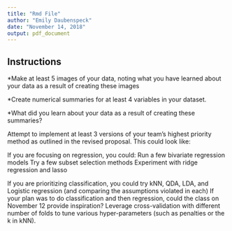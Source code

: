 ```yaml
---
title: "Rmd File"
author: "Emily Daubenspeck"
date: "November 14, 2018"
output: pdf_document
---
```


## Instructions

*Make at least 5 images of your data, noting what you have learned about your data as a result of creating these images

*Create numerical summaries for at least 4 variables in your dataset. 

*What did you learn about your data as a result of creating these summaries?

Attempt to implement at least 3 versions of your team's highest priority method as outlined in the revised proposal. This could look like:

If you are focusing on regression, you could:
Run a few bivariate regression models
Try a few subset selection methods
Experiment with ridge regression and lasso

If you are prioritizing classification, you could try kNN, QDA, LDA, and Logistic regression (and comparing the assumptions violated in each)
If your plan was to do classification and then regression, could the class on November 12 provide inspiration?
Leverage cross-validation with different number of folds to tune various hyper-parameters (such as penalties or the k in kNN).

```r

```
